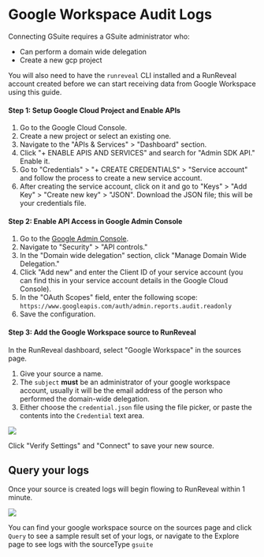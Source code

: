 # Google Workspace Audit Logs

Connecting GSuite requires a GSuite administrator who:

* Can perform a domain wide delegation
* Create a new gcp project

You will also need to have the `runreveal` CLI installed and a RunReveal account created before we can start receiving data from Google Workspace using this guide.

#### Step 1: Setup Google Cloud Project and Enable APIs

1. Go to the Google Cloud Console.
2. Create a new project or select an existing one.
3. Navigate to the "APIs & Services" > "Dashboard" section.
4. Click "+ ENABLE APIS AND SERVICES" and search for "Admin SDK API." Enable it.
5. Go to "Credentials" > "+ CREATE CREDENTIALS" > "Service account" and follow the process to create a new service account.
6. After creating the service account, click on it and go to "Keys" > "Add Key" > "Create new key" > "JSON". Download the JSON file; this will be your credentials file.

#### Step 2: Enable API Access in Google Admin Console

1. Go to the [Google Admin Console](https://admin.google.com/).
2. Navigate to "Security" > "API controls."
3. In the "Domain wide delegation" section, click "Manage Domain Wide Delegation."
4. Click "Add new" and enter the Client ID of your service account (you can find this in your service account details in the Google Cloud Console).
5. In the "OAuth Scopes" field, enter the following scope: `https://www.googleapis.com/auth/admin.reports.audit.readonly`
6. Save the configuration.



#### Step 3: Add the Google Workspace source to RunReveal

In the RunReveal dashboard, select "Google Workspace" in the sources page.

1. Give your source a name.
2. The `subject` **must** be an administrator of your google workspace account, usually it will be the email address of the person who performed the domain-wide delegation.
3. Either choose the `credential.json` file using the file picker, or paste the contents into the `Credential` text area.

<img src="/google-workspace-logs-1.png"/>

Click "Verify Settings" and "Connect" to save your new source.

## Query your logs

Once your source is created logs will begin flowing to RunReveal within 1 minute.&#x20;

<img src="/google-workspace-logs-2.png"/>

You can find your google workspace source on the sources page and click `Query` to see a sample result set of your logs, or navigate to the Explore page to see logs with the sourceType `gsuite`
